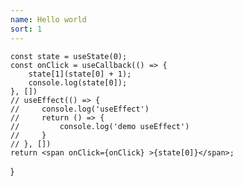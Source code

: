 ```yaml
---
name: Hello world
sort: 1
---
```




    const state = useState(0);
    const onClick = useCallback(() => {
        state[1](state[0] + 1);
        console.log(state[0]);
    }, [])
    // useEffect(() => {
    //     console.log('useEffect')
    //     return () => {
    //         console.log('demo useEffect')
    //     }
    // }, [])
    return <span onClick={onClick} >{state[0]}</span>;
}

<Demo />
